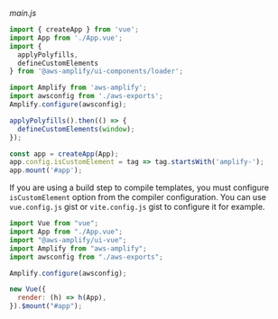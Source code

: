 _main.js_

<BlockSwitcher>
<Block name="Vue 3">

```js
import { createApp } from 'vue';
import App from './App.vue';
import { 
  applyPolyfills,
  defineCustomElements
} from '@aws-amplify/ui-components/loader';

import Amplify from 'aws-amplify';
import awsconfig from './aws-exports';
Amplify.configure(awsconfig);

applyPolyfills().then(() => {
  defineCustomElements(window);
});

const app = createApp(App);
app.config.isCustomElement = tag => tag.startsWith('amplify-');
app.mount('#app');
```

<Callout>

If you are using a build step to compile templates, you must configure `isCustomElement` option from the compiler configuration. You can use <amplify-external-link href="https://gist.github.com/wlee221/3d47f9598d5ad85bfa7a138bad112c3c"><code>vue.config.js</code></amplify-external-link> gist or <amplify-external-link href="https://gist.github.com/wlee221/3d47f9598d5ad85bfa7a138bad112c3c"><code>vite.config.js</code></amplify-external-link> gist to configure it for example. 

</Callout>

</Block>
<Block name="Vue 2">

```js
import Vue from "vue";
import App from "./App.vue";
import "@aws-amplify/ui-vue";
import Amplify from "aws-amplify";
import awsconfig from "./aws-exports";

Amplify.configure(awsconfig);

new Vue({
  render: (h) => h(App),
}).$mount("#app");
```

</Block>
</BlockSwitcher>
